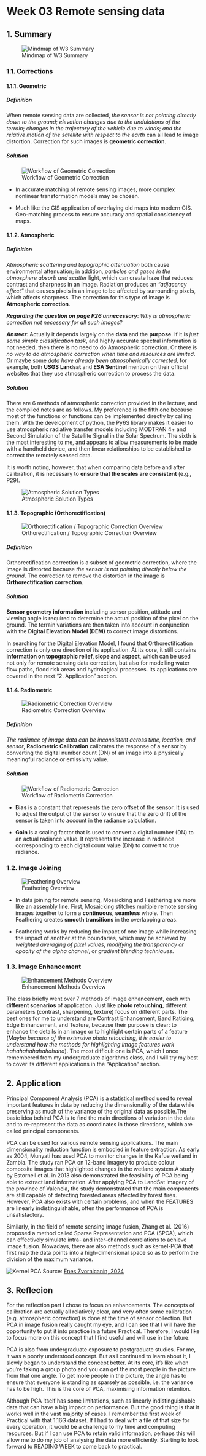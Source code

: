# Week 03 Remote sensing data {.unnumbered}

## 1. Summary

![Mindmap of W3 Summary](img/Week3Mindmap.png)

### 1.1. Corrections

#### 1.1.1. Geometric

##### Definition

When remote sensing data are collected, *the sensor is not pointing directly down to the ground*; *elevation changes due to the undulations of the terrain*; *changes in the trajectory of the vehicle due to winds*; *and the relative motion of the satellite with respect to the earth* can all lead to image distortion. Correction for such images is **geometric correction**.

##### Solution

![Workflow of Geometric Correction](img/GeometricSolution.png)

-   In accurate matching of remote sensing images, more complex nonlinear transformation models may be chosen.

-   Much like the GIS application of overlaying old maps into modern GIS. Geo-matching process to ensure accuracy and spatial consistency of maps.

#### 1.1.2. Atmospheric

##### Definition

*Atmospheric scattering and topographic attenuation* both cause environmental attenuation; in addition, *particles and gases in the atmosphere absorb and scatter* light, which can create haze that reduces contrast and sharpness in an image. Radiation produces an *"adjacency effect"* that causes pixels in an image to be affected by surrounding pixels, which affects sharpness. The correction for this type of image is **Atmospheric correction**.

***Regarding the question on page P26 unnecessary***: *Why is atmospheric correction not necessary for all such images*?

***Answer***: Actually it depends largely on the **data** and the **purpose**. If it is *just some simple classification task*, and highly accurate spectral information is not needed, then there is no need to do Atmospheric correction. Or there is *no way to do atmospheric correction when time and resources are limited*. Or maybe some *data have already been atmospherically corrected,* for example, both **USGS Landsat** and **ESA Sentinel** mention on their official websites that they use atmospheric correction to process the data.

##### Solution

There are 6 methods of atmospheric correction provided in the lecture, and the compiled notes are as follows. My preference is the fifth one because most of the functions or functions can be implemented directly by calling them. With the development of python, the Py6S library makes it easier to use atmospheric radiative transfer models including MODTRAN 4+ and Second Simulation of the Satellite Signal in the Solar Spectrum. The sixth is the most interesting to me, and appears to allow measurements to be made with a handheld device, and then linear relationships to be established to correct the remotely sensed data.

It is worth noting, however, that when comparing data before and after calibration, it is necessary to **ensure that the scales are consistent** (e.g., P29).

![Atmospheric Solution Types](img/AtmosphericSolution.jpg)

#### 1.1.3. Topographic (Orthorectification)

![Orthorectification / Topographic Correction Overview](img/OrthorectificationOverview.jpg)

##### Definition

Orthorectification correction is a subset of geometric correction, where the image is distorted because *the sensor is not pointing directly below the ground*. The correction to remove the distortion in the image is **Orthorectification correction**.

##### Solution

**Sensor geometry information** including sensor position, attitude and viewing angle is required to determine the actual position of the pixel on the ground. The terrain variations are then taken into account in conjunction with the **Digital Elevation Model (DEM)** to correct image distortions.

In searching for the Digital Elevation Model, I found that Orthorectification correction is only one direction of its application. At its core, it still contains **information on topographic relief, slope and aspect**, which can be used not only for remote sensing data correction, but also for modelling water flow paths, flood risk areas and hydrological processes. Its applications are covered in the next "2. Application" section.

#### 1.1.4. Radiometric

![Radiometric Correction Overview](img/RadiometricOverview.jpg)

##### Definition

*The radiance of image data can be inconsistent across time, location, and sensor*, **Radiometric Calibration** calibrates the response of a sensor by converting the digital number count (DN) of an image into a physically meaningful radiance or emissivity value.

##### Solution

![Workflow of Radiometric Correction](img/RadiometricSolution.png)

-   **Bias** is a constant that represents the zero offset of the sensor. It is used to adjust the output of the sensor to ensure that the zero drift of the sensor is taken into account in the radiance calculation.

-   **Gain** is a scaling factor that is used to convert a digital number (DN) to an actual radiance value. It represents the increase in radiance corresponding to each digital count value (DN) to convert to true radiance.

### 1.2. Image Joining

![Feathering Overview](img/DataJoining.jpg)

-   In data joining for remote sensing, Mosaicking and Feathering are more like an assembly line. First, Mosaicking stitches multiple remote sensing images together to form a **continuous**, **seamless** whole. Then Feathering creates **smooth transitions** in the overlapping areas.

-   Feathering works by reducing the impact of one image while increasing the impact of another at the boundaries, which may be achieved by *weighted averaging of pixel values*, *modifying the transparency or opacity of the alpha channel*, or *gradient blending techniques*.

### 1.3. Image Enhancement

![Enhancement Methods Overview](img/ImageEnhancement.jpg)

The class briefly went over 7 methods of image enhancement, each with **different scenarios** of application. Just like **photo retouching**, different parameters (contrast, sharpening, texture) focus on different parts. The best ones for me to understand are Contrast Enhancement, Band Ratioing, Edge Enhancement, and Texture, because their purpose is clear: to enhance the details in an image or to highlight certain parts of a feature (*Maybe because of the extensive photo retouching, it is easier to understand how the methods for highlighting image features work hahahahahahahahaha*). The most difficult one is PCA, which I once remembered from my undergraduate algorithms class, and I will try my best to cover its different applications in the "Application" section.

## 2. Application

Principal Component Analysis (PCA) is a statistical method used to reveal important features in data by reducing the dimensionality of the data while preserving as much of the variance of the original data as possible.The basic idea behind PCA is to find the main directions of variation in the data and to re-represent the data as coordinates in those directions, which are called principal components.

PCA can be used for various remote sensing applications. The main dimensionality reduction function is embodied in feature extraction. As early as 2004, Munyati has used PCA to monitor changes in the Kafue wetland in Zambia. The study ran PCA on 12-band imagery to produce colour composite images that highlighted changes in the wetland system.A study by Estornell et al. in 2013 also demonstrated the feasibility of PCA being able to extract land information. After applying PCA to LandSat imagery of the province of Valencia, the study demonstrated that the main components are still capable of detecting forested areas affected by forest fires. However, PCA also exists with certain problems, and when the FEATURES are linearly indistinguishable, often the performance of PCA is unsatisfactory.

Similarly, in the field of remote sensing image fusion, Zhang et al. (2016) proposed a method called Sparse Representation and PCA (SPCA), which can effectively simulate intra- and inter-channel correlations to achieve image fusion. Nowadays, there are also methods such as kernel-PCA that first map the data points into a high-dimensional space so as to perform the division of the maximum variance.

![Kernel PCA](img/KernelPCA.png)
Source: [Enes Zvornicanin, 2024](https://www.baeldung.com/cs/kernel-principal-component-analysis)

## 3. Reflecion

For the reflection part I chose to focus on enhancements. The concepts of calibration are actually all relatively clear, and very often some calibration (e.g. atmospheric correction) is done at the time of sensor collection. But PCA in image fusion really caught my eye, and I can see that I will have the opportunity to put it into practice in a future Practical. Therefore, I would like to focus more on this concept that I find useful and will use in the future.

PCA is also from undergraduate exposure to postgraduate studies. For me, it was a poorly understood concept. But as I continued to learn about it, I slowly began to understand the concept better. At its core, it's like when you're taking a group photo and you can get the most people in the picture from that one angle. To get more people in the picture, the angle has to ensure that everyone is standing as sparsely as possible, i.e. the variance has to be high. This is the core of PCA, maximising information retention.

Although PCA itself has some limitations, such as linearly indistinguishable data that can have a big impact on performance. But the good thing is that it works well in the vast majority of cases. I remember the first week of Practical with that 1.16G dataset. If I had to deal with a file of that size for every operation, it would be a challenge to my time and computing resources. But if I can use PCA to retain valid information, perhaps this will allow me to do my job of analysing the data more efficiently. Starting to look forward to READING WEEK to come back to practical.
